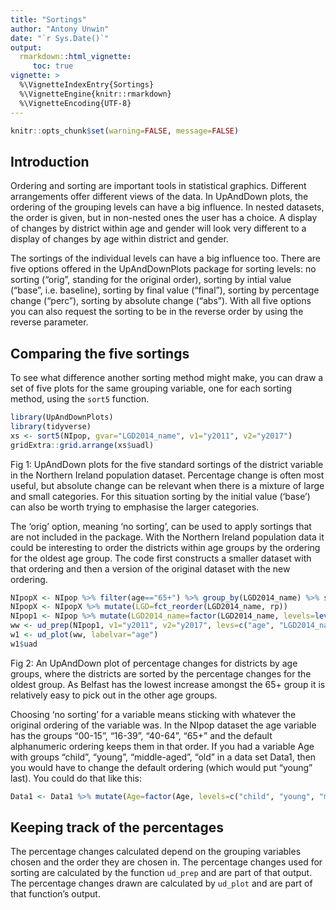 ```yaml
---
title: "Sortings"
author: "Antony Unwin"
date: "`r Sys.Date()`"
output:
  rmarkdown::html_vignette:
     toc: true
vignette: >
  %\VignetteIndexEntry{Sortings}
  %\VignetteEngine{knitr::rmarkdown}
  %\VignetteEncoding{UTF-8}
---
```



```r
knitr::opts_chunk$set(warning=FALSE, message=FALSE)
```


## Introduction

Ordering and sorting are important tools in statistical graphics.  Different arrangements offer different views of the data.  In UpAndDown plots, the ordering of the grouping levels can have a big influence.  In nested datasets, the order is given, but in non-nested ones the user has a choice.  A display of changes by district within age and gender will look very different to a display of changes by age within district and gender.

The sortings of the individual levels can have a big influence too.  There are five options offered in the UpAndDownPlots package for sorting levels: no sorting ("orig", standing for the original order), sorting by intial value ("base", i.e. baseline), sorting by final value ("final"), sorting by percentage change ("perc"), sorting by absolute change ("abs").  With all five options you can also request the sorting to be in the reverse order by using the reverse parameter.

## Comparing the five sortings

To see what difference another sorting method might make, you can draw a set of five plots for the same grouping variable, one for each sorting method, using the `sort5` function.

```r
library(UpAndDownPlots)
library(tidyverse)
xs <- sort5(NIpop, gvar="LGD2014_name", v1="y2011", v2="y2017")
gridExtra::grid.arrange(xs$uadl)
```

Fig 1: UpAndDown plots for the five standard sortings of the district variable in the Northern Ireland population dataset.  Percentage change is often most useful, but absolute change can be relevant when there is a mixture of large and small categories.  For this situation sorting by the initial value ('base') can also be worth trying to emphasise the larger categories.

The 'orig' option, meaning 'no sorting', can be used to apply sortings that are not included in the package.  With the Northern Ireland population data it could be interesting to order the districts within age groups by the ordering for the oldest age group.  The code first constructs a smaller dataset with that ordering and then a version of the original dataset with the new ordering.

```r
NIpopX <- NIpop %>% filter(age=="65+") %>% group_by(LGD2014_name) %>% summarise(s11=sum(y2011), s17=sum(y2017), rp=s17/s11-1)
NIpopX <- NIpopX %>% mutate(LGD=fct_reorder(LGD2014_name, rp))
NIpop1 <- NIpop %>% mutate(LGD2014_name=factor(LGD2014_name, levels=levels(NIpopX$LGD)))
ww <- ud_prep(NIpop1, v1="y2011", v2="y2017", levs=c("age", "LGD2014_name"), sortLev=c("orig", "orig"))
w1 <- ud_plot(ww, labelvar="age")
w1$uad
```

Fig 2: An UpAndDown plot of percentage changes for districts by age groups, where the districts are sorted by the percentage changes for the oldest group.  As Belfast has the lowest increase amongst the 65+ group it is relatively easy to pick out in the other age groups.

Choosing 'no sorting' for a variable means sticking with whatever the original ordering of the variable was.  In the NIpop dataset the age variable has the groups "00-15", "16-39", "40-64", "65+" and the default alphanumeric ordering keeps them in that order.  If you had a variable Age with groups "child", "young", "middle-aged", "old" in a data set Data1, then you would have to change the default ordering (which would put "young" last).  You could do that like this:

```r
Data1 <- Data1 %>% mutate(Age=factor(Age, levels=c("child", "young", "middle-aged", "old")))
```

## Keeping track of the percentages

The percentage changes calculated depend on the grouping variables chosen and the order they are chosen in.  The percentage changes used for sorting are calculated by the function `ud_prep` and are part of that output.  The percentage changes drawn are calculated by `ud_plot` and are part of that function's output.


